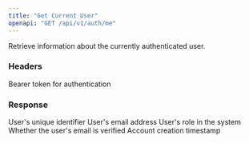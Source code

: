 ```yaml
---
title: "Get Current User"
openapi: "GET /api/v1/auth/me"
---
```


Retrieve information about the currently authenticated user.

### Headers

<ParamField header="Authorization" type="string" required>
  Bearer token for authentication
</ParamField>

### Response

<ResponseField name="id" type="string">
  User's unique identifier
</ResponseField>

<ResponseField name="email" type="string">
  User's email address
</ResponseField>

<ResponseField name="role" type="string">
  User's role in the system
</ResponseField>

<ResponseField name="is_verified" type="boolean">
  Whether the user's email is verified
</ResponseField>

<ResponseField name="created_at" type="string">
  Account creation timestamp
</ResponseField>
